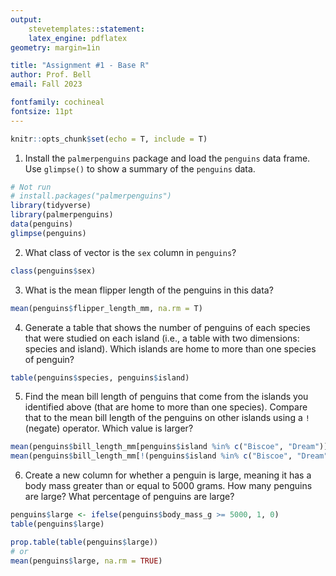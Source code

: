 ```yaml
---
output: 
    stevetemplates::statement:
    latex_engine: pdflatex
geometry: margin=1in

title: "Assignment #1 - Base R"
author: Prof. Bell
email: Fall 2023

fontfamily: cochineal
fontsize: 11pt
---
```


```r
knitr::opts_chunk$set(echo = T, include = T)
```

1. Install the `palmerpenguins` package and load the `penguins` data frame. Use `glimpse()` to show a summary of the `penguins` data.

```r
# Not run
# install.packages("palmerpenguins")
library(tidyverse)
library(palmerpenguins)
data(penguins)
glimpse(penguins)
```

2. What class of vector is the `sex` column in `penguins`?

```r
class(penguins$sex)
```

3. What is the mean flipper length of the penguins in this data?

```r
mean(penguins$flipper_length_mm, na.rm = T)
```

4. Generate a table that shows the number of penguins of each species that were studied on each island (i.e., a table with two dimensions: species and island). Which islands are home to more than one species of penguin?

```r
table(penguins$species, penguins$island)
```

5. Find the mean bill length of penguins that come from the islands you identified above (that are home to more than one species). Compare that to the mean bill length of the penguins on other islands using a `!` (negate) operator. Which value is larger?

```r
mean(penguins$bill_length_mm[penguins$island %in% c("Biscoe", "Dream")], na.rm = T)
mean(penguins$bill_length_mm[!(penguins$island %in% c("Biscoe", "Dream"))], na.rm = T)
```

6. Create a new column for whether a penguin is large, meaning it has a body mass greater than or equal to 5000 grams. How many penguins are large? What percentage of penguins are large?

```r
penguins$large <- ifelse(penguins$body_mass_g >= 5000, 1, 0)
table(penguins$large)

prop.table(table(penguins$large))
# or
mean(penguins$large, na.rm = TRUE)
```

